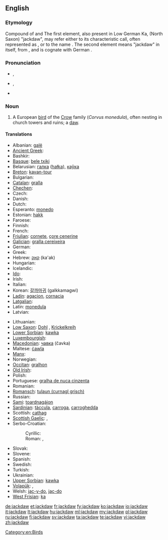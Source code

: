 ==English==
{{wikipedia}}

===Etymology===
Compound of {{term|jack}} and {{term|daw}} The first element, also present in Low German Ka{{term|Kajak|jak|lang=nds}}, (North Saxon) {{term|Jöker|lang=nds}} "jackdaw", may refer either to its characteristic call, often represented as {{term|tchak-tchak}}, or to the name {{term|Jack}}. The second element means "jackdaw" in itself, from {{etyl|ang}} {{term|dawe|dāƿe|lang=ang}}, and is cognate with German {{term|Dohle|lang=de}}.

===Pronunciation===
* {{a|UK}} {{IPA|/ˈdʒækˌdɔː/}}, {{X-SAMPA|/"dZ{k%dO:/}}
* {{a|GenAM}} {{IPA|/ˈdʒækˌdɔ/}}, {{X-SAMPA|/"dZ{k%dO/}}
* {{hyphenation|jack|daw}}

===Noun===
{{en-noun}}

# A European [[bird]] of the [[Crow]] family (''Corvus monedula''), often nesting in church towers and ruins; a [[daw]].
<!-- modified Webster 1913 definition -->

====Translations====
{{trans-top|Corvus monedula}}
* Albanian: [[galë]] {{f}}
* [[Ancient Greek]]: {{tø|grc|κολοιός|tr=koloios|sc=polytonic}}
* Bashkir: {{tø|ba|сәүкә|tr=säükä|sc=Cyrl}}
* [[Basque]]: [[bele txiki]]
* Belarusian: [[галка]] ([[hałka]]), [[каўка]]
* [[Breton]]: [[kavan-tour]]
* Bulgarian: {{t+|bg|чавка|tr=čavka}}
* [[Catalan]]: [[gralla]]
* [[Chechen]]: {{tø|ce|човка}}
* Czech: {{t-|cs|kavka|f}}
* Danish: {{t+|da|allike|c}}
* Dutch: {{t+|nl|kauw|m}}
* Esperanto: [[monedo]]
* Estonian: [[hakk]]
* Faroese: {{t-|fo|rókur|xs=Faroese}}
* Finnish: {{t+|fi|naakka}}
* French: {{t+|fr|choucas|m}}
* [[Friulian]]: [[cornete]], [[çore cenerine]]
* [[Galician]]: [[gralla cereixeira]]
* German: {{t+|de|Dohle|f}}
* Greek: {{t|el|κάργια|tr=kárgia}}
* Hebrew: [[קאק]] (ka'ak)
* Hungarian: {{t+|hu|csóka}}
* Icelandic: {{t+|is|dvergkráka|f}}
* [[Ido]]: {{t+|io|chuvo|xs=Ido}}
* Irish: {{t-|ga|cág|m|xs=Irish}}
* Italian: {{t+|it|taccola}}
* Korean: [[갈까마귀]] (galkkamagwi)
* [[Ladin]]: [[agacion]], [[cornacia]]
* [[Latgalian]]: {{tø|ltg|čāguons|m}}
* Latin: [[monedula]] {{f}}
* Latvian: {{t+|lv|kovārnis|xs=Latvian}}
{{trans-mid}}
* Lithuanian: {{t+|lt|kuosa|xs=Lithuanian}}
* [[Low Saxon]]: [[Dohl]] {{f}}, [[Krickelkreih]] {{f}}
* [[Lower Sorbian]]: [[kawka]] {{f}}
* [[Luxembourgish]]: {{t|lb|Steekueb|m}}
* [[Macedonian]]: [[чавка#Macedonian|чавка]] (čavka) {{f}}
* Maltese: [[ċawla]]
* [[Manx]]: {{t|gv|caaig doo-chassagh|m}}
* Norwegian: {{t|no|kaie}}
* [[Occitan]]: [[gralhon]]
* [[Old Irish]]: {{tø|sga|caóc|f}}
* Polish: {{t+|pl|kawka|f}}
* Portuguese: [[gralha de nuca cinzenta]]
* Romanian: {{t-|ro|cioacă|f}}
* [[Romansch]]: [[tulaun (curnagl grisch)]]
* Russian: {{t+|ru|галка|f|tr=galka}}
* [[Sami]]: [[toardnagájon]]
* [[Sardinian]]: [[tàccula]], [[carroga]], [[carroghedda]]
* Scottish: [[cathag]]
* [[Scottish Gaelic]]: {{t|gd|cadhag|f}}, {{t|gd|cathag|f}}
* Serbo-Croatian:
*: Cyrillic: {{t-|sh|чавка|f}}
*: Roman: {{t|sh|čavka|f}}, {{t|sh|čavče|f}} {{qualifier|diminutive form}}
* Slovak: {{t-|sk|kavka|f}}
* Slovene: {{t+|sl|kavka|f}}
* Spanish: {{t-|es|grajilla|f}}
* Swedish: {{t+|sv|kaja}}
* Turkish: {{t+|tr|küçük karga}}
* Ukrainian: {{t+|uk|галка|f|tr=halka|xs=Ukrainian}}
* [[Upper Sorbian]]: [[kawka]] {{f}}
* [[Volapük]]: {{qualifier|male or female}} {{t|vo|glügakrov}}, {{qualifier|offspring, young}} {{t|vo|glügakrovül}}
* Welsh: [[jac-y-do]], [[jac-do]]
* [[West Frisian]]: [[ka]]
{{trans-bottom}}

[[Category:en:Birds]]

[[de:jackdaw]]
[[et:jackdaw]]
[[fr:jackdaw]]
[[fy:jackdaw]]
[[ko:jackdaw]]
[[io:jackdaw]]
[[it:jackdaw]]
[[lt:jackdaw]]
[[hu:jackdaw]]
[[ml:jackdaw]]
[[my:jackdaw]]
[[pl:jackdaw]]
[[ru:jackdaw]]
[[fi:jackdaw]]
[[sv:jackdaw]]
[[ta:jackdaw]]
[[te:jackdaw]]
[[vi:jackdaw]]
[[zh:jackdaw]]